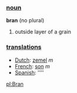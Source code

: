 ===[[noun]]===

'''bran''' (no plural)

# outside layer of a grain

===[[translation]]s===

*[[Dutch]]: [[zemel]] ''m''
*[[French]]: [[son]] ''m''
*[[Spanish]]: [[]] ''''

[[pl:Bran]]